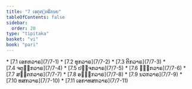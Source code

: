 ```yaml
---
title: "7 ເອກຸຕ຺ຕຣິກນຍ"
tableOfContents: false
sidebar:
  order: 20
type: "tipitaka"
basket: "vi"
book: "pari"
---
```



<DynamicBreadcrumb />



<TableOfContents book="pari" section="7">
* [7.1 ເອກກວາຣ](7/7-1)
* [7.2 ທຸກວາຣ](7/7-2)
* [7.3 ຕິກວາຣ](7/7-3)
* [7.4 ຈຕຸກ຺ກວາຣ](7/7-4)
* [7.5 ປຎ຺ຈກວາຣ](7/7-5)
* [7.6 ຉກ຺ກວາຣ](7/7-6)
* [7.7 ສຕ຺ຕກວາຣ](7/7-7)
* [7.8 ອຏ຺ຐກວາຣ](7/7-8)
* [7.9 ນວກວາຣ](7/7-9)
* [7.10 ທສກວາຣ](7/7-10)
* [7.11 ເອກາທສກວາຣ](7/7-11)
</TableOfContents>